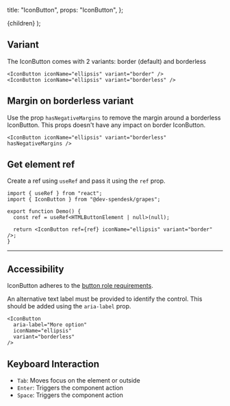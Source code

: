 
  title: "IconButton",
  props: "IconButton",
};

  <MdxLayout metadata={metadata}>{children}</MdxLayout>
);

## Variant

The IconButton comes with 2 variants: border (default) and borderless

<Preview>
  <IconButton iconName="ellipsis" variant="border" />
  <IconButton iconName="ellipsis" variant="borderless" />
</Preview>

```tsx
<IconButton iconName="ellipsis" variant="border" />
<IconButton iconName="ellipsis" variant="borderless" />
```

## Margin on borderless variant

Use the prop `hasNegativeMargins` to remove the margin around a borderless IconButton.
This props doesn't have any impact on border IconButton.

<Preview>
  <IconButton iconName="ellipsis" variant="borderless" hasNegativeMargins />
</Preview>

```tsx
<IconButton iconName="ellipsis" variant="borderless" hasNegativeMargins />
```

## Get element ref

Create a ref using `useRef` and pass it using the `ref` prop.

<Preview>
  <IconButton iconName="ellipsis" variant="border" />
</Preview>

```tsx
import { useRef } from "react";
import { IconButton } from "@dev-spendesk/grapes";

export function Demo() {
  const ref = useRef<HTMLButtonElement | null>(null);

  return <IconButton ref={ref} iconName="ellipsis" variant="border" />;
}
```

---

## Accessibility

IconButton adheres to the [button role requirements](https://www.w3.org/TR/wai-aria-1.2/#button).

An alternative text label must be provided to identify the control. This should be added using the `aria-label` prop.

```tsx{2}
<IconButton
  aria-label="More option"
  iconName="ellipsis"
  variant="borderless"
/>
```

## Keyboard Interaction

- `Tab`: Moves focus on the element or outside
- `Enter`: Triggers the component action
- `Space`: Triggers the component action
